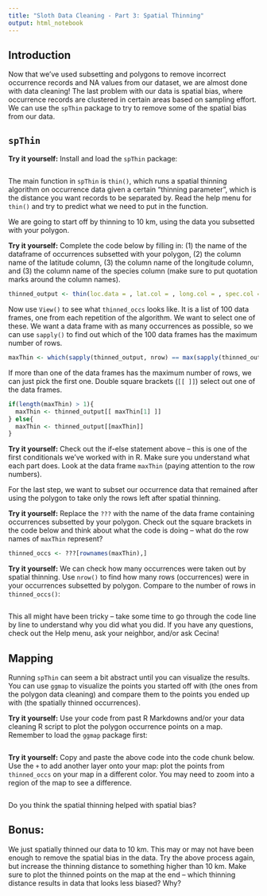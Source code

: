 ```yaml
---
title: "Sloth Data Cleaning - Part 3: Spatial Thinning"
output: html_notebook
---
```


## Introduction

Now that we've used subsetting and polygons to remove incorrect occurrence records and NA values from our dataset, we are almost done with data cleaning! The last problem with our data is spatial bias, where occurrence records are clustered in certain areas based on sampling effort. We can use the `spThin` package to try to remove some of the spatial bias from our data.

## `spThin`

**Try it yourself:** Install and load the `spThin` package:

```r

```

The main function in `spThin` is `thin()`, which runs a spatial thinning algorithm on occurrence data given a certain "thinning parameter", which is the distance you want records to be separated by. Read the help menu for `thin()` and try to predict what we need to put in the function.

We are going to start off by thinning to 10 km, using the data you subsetted with your polygon.

**Try it yourself:** Complete the code below by filling in: (1) the name of the dataframe of occurrences subsetted with your polygon, (2) the column name of the latitude column, (3) the column name of the longitude column, and (3) the column name of the species column (make sure to put quotation marks around the column names).

```r
thinned_output <- thin(loc.data = , lat.col = , long.col = , spec.col = , thin.par = 10, reps = 100, locs.thinned.list.return = TRUE, write.files = FALSE)
```

Now use `View()` to see what `thinned_occs` looks like. It is a list of 100 data frames, one from each repetition of the algorithm. We want to select one of these. We want a data frame with as many occurrences as possible, so we can use `sapply()` to find out which of the 100 data frames has the maximum number of rows.

```r
maxThin <- which(sapply(thinned_output, nrow) == max(sapply(thinned_output, nrow)))
```

If more than one of the data frames has the maximum number of rows, we can just pick the first one. Double square brackets (`[[ ]]`) select out one of the data frames.

```r
if(length(maxThin) > 1){
  maxThin <- thinned_output[[ maxThin[1] ]]
} else{
  maxThin <- thinned_output[[maxThin]]
}
```

**Try it yourself:** Check out the if-else statement above -- this is one of the first conditionals we've worked with in R. Make sure you understand what each part does. Look at the data frame `maxThin` (paying attention to the row numbers).

For the last step, we want to subset our occurrence data that remained after using the polygon to take only the rows left after spatial thinning.

**Try it yourself:** Replace the `???` with the name of the data frame containing occurrences subsetted by your polygon. Check out the square brackets in the code below and think about what the code is doing -- what do the row names of `maxThin` represent?

```r
thinned_occs <- ???[rownames(maxThin),]
```

**Try it yourself:** We can check how many occurrences were taken out by spatial thinning. Use `nrow()` to find how many rows (occurrences) were in your occurrences subsetted by polygon. Compare to the number of rows in `thinned_occs()`:

```r

```


This all might have been tricky -- take some time to go through the code line by line to understand why you did what you did. If you have any questions, check out the Help menu, ask your neighbor, and/or ask Cecina!

## Mapping

Running `spThin` can seem a bit abstract until you can visualize the results. You can use `ggmap` to visualize the points you started off with (the ones from the polygon data cleaning) and compare them to the points you ended up with (the spatially thinned occurrences).

**Try it yourself:** Use your code from past R Markdowns and/or your data cleaning R script to plot the polygon occurrence points on a map. Remember to load the `ggmap` package first:

```r

```

**Try it yourself:** Copy and paste the above code into the code chunk below. Use the `+` to add another layer onto your map: plot the points from `thinned_occs` on your map in a different color. You may need to zoom into a region of the map to see a difference.

```r

```

Do you think the spatial thinning helped with spatial bias?

## Bonus:

We just spatially thinned our data to 10 km. This may or may not have been enough to remove the spatial bias in the data. Try the above process again, but increase the thinning distance to something higher than 10 km. Make sure to plot the thinned points on the map at the end -- which thinning distance results in data that looks less biased? Why?

```r

```



